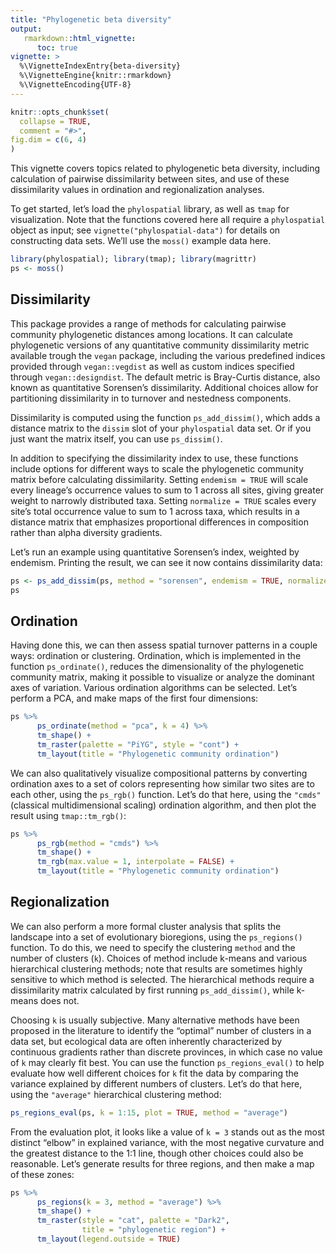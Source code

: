 ```yaml
---
title: "Phylogenetic beta diversity"
output: 
   rmarkdown::html_vignette:
      toc: true
vignette: >
  %\VignetteIndexEntry{beta-diversity}
  %\VignetteEngine{knitr::rmarkdown}
  %\VignetteEncoding{UTF-8}
---
```


```r
knitr::opts_chunk$set(
  collapse = TRUE,
  comment = "#>",
fig.dim = c(6, 4)
)
```

This vignette covers topics related to phylogenetic beta diversity, including calculation of pairwise dissimilarity between sites, and use of these dissimilarity values in ordination and regionalization analyses.

To get started, let's load the `phylospatial` library, as well as `tmap` for visualization. Note that the functions covered here all require a `phylospatial` object as input; see `vignette("phylospatial-data")` for details on constructing data sets. We'll use the `moss()` example data here.

```r
library(phylospatial); library(tmap); library(magrittr)
ps <- moss()
```

## Dissimilarity

This package provides a range of methods for calculating pairwise community phylogenetic distances among locations. It can calculate phylogenetic versions of any quantitative community dissimilarity metric available trough the `vegan` package, including the various predefined indices provided through `vegan::vegdist` as well as custom indices specified through `vegan::designdist`. The default metric is Bray-Curtis distance, also known as quantitative Sorensen's dissimilarity. Additional choices allow for partitioning dissimilarity in to turnover and nestedness components. 

Dissimilarity is computed using the function `ps_add_dissim()`, which adds a distance matrix to the `dissim` slot of your `phylospatial` data set. Or if you just want the matrix itself, you can use `ps_dissim()`. 

In addition to specifying the dissimilarity index to use, these functions include options for different ways to scale the phylogenetic community matrix before calculating dissimilarity. Setting `endemism = TRUE` will scale every lineage's occurrence values to sum to 1 across all sites, giving greater weight to narrowly distributed taxa. Setting `normalize = TRUE` scales every site's total occurrence value to sum to 1 across taxa, which results in a distance matrix that emphasizes proportional differences in composition rather than alpha diversity gradients.

Let's run an example using quantitative Sorensen's index, weighted by endemism. Printing the result, we can see it now contains dissimilarity data:

```r
ps <- ps_add_dissim(ps, method = "sorensen", endemism = TRUE, normalize = TRUE)
ps
```



## Ordination

Having done this, we can then assess spatial turnover patterns in a couple ways: ordination or clustering. Ordination, which is implemented in the function `ps_ordinate()`, reduces the dimensionality of the phylogenetic community matrix, making it possible to visualize or analyze the dominant axes of variation. Various ordination algorithms can be selected. Let's perform a PCA, and make maps of the first four dimensions:

```r
ps %>%
      ps_ordinate(method = "pca", k = 4) %>%
      tm_shape() +
      tm_raster(palette = "PiYG", style = "cont") +
      tm_layout(title = "Phylogenetic community ordination")
```

We can also qualitatively visualize compositional patterns by converting ordination axes to a set of colors representing how similar two sites are to each other, using the `ps_rgb()` function. Let's do that here, using the `"cmds"` (classical multidimensional scaling) ordination algorithm, and then plot the result using `tmap::tm_rgb()`:

```r
ps %>%
      ps_rgb(method = "cmds") %>%
      tm_shape() +
      tm_rgb(max.value = 1, interpolate = FALSE) +
      tm_layout(title = "Phylogenetic community ordination")
```



## Regionalization

We can also perform a more formal cluster analysis that splits the landscape into a set of evolutionary bioregions, using the `ps_regions()` function. To do this, we need to specify the clustering `method` and the number of clusters (`k`). Choices of method include k-means and various hierarchical clustering methods; note that results are sometimes highly sensitive to which method is selected. The hierarchical methods require a dissimilarity matrix calculated by first running `ps_add_dissim()`, while k-means does not.

Choosing `k` is usually subjective. Many alternative methods have been proposed in the literature to identify the "optimal" number of clusters in a data set, but ecological data are often inherently characterized by continuous gradients rather than discrete provinces, in which case no value of `k` may clearly fit best. You can use the function `ps_regions_eval()` to help evaluate how well different choices for `k` fit the data by comparing the variance explained by different numbers of clusters. Let's do that here, using the `"average"` hierarchical clustering method:

```r
ps_regions_eval(ps, k = 1:15, plot = TRUE, method = "average")
```
From the evaluation plot, it looks like a value of `k = 3` stands out as the most distinct "elbow" in explained variance, with the most negative curvature and the greatest distance to the 1:1 line, though other choices could also be reasonable. Let's generate results for three regions, and then make a map of these zones:

```r
ps %>%
      ps_regions(k = 3, method = "average") %>%
      tm_shape() +
      tm_raster(style = "cat", palette = "Dark2",
                title = "phylogenetic region") +
      tm_layout(legend.outside = TRUE)
```
